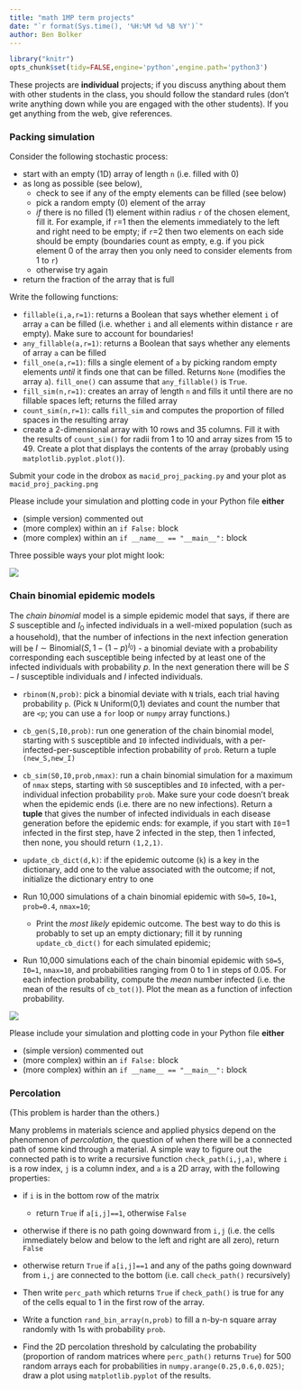 ```yaml
---
title: "math 1MP term projects"
date: "`r format(Sys.time(), '%H:%M %d %B %Y')`"
author: Ben Bolker
---
```


```r
library("knitr")
opts_chunk$set(tidy=FALSE,engine='python',engine.path='python3')
```

These projects are **individual** projects; if you discuss anything about them with other students in the class, you should follow the standard rules (don't write anything down while you are engaged with the other students).  If you get anything from the web, give references.

### Packing simulation

Consider the following stochastic process:

- start with an empty (1D) array of length `n` (i.e. filled with 0)
- as long as possible (see below),
    - check to see if any of the empty elements can be filled (see below)
    - pick a random empty (0) element of the array
	- *if* there is no filled (1) element within radius `r` of the chosen element, fill it. For example, if `r`=1 then the elements immediately to the left and right need to be empty; if `r`=2 then two elements on each side should be empty (boundaries count as empty, e.g. if you pick element 0 of the array then you only need to consider elements from 1 to `r`)
	- otherwise try again
- return the fraction of the array that is full

Write the following functions:

- `fillable(i,a,r=1)`: returns a Boolean that says whether element `i` of array `a` can be filled (i.e. whether `i` and all elements within distance `r` are empty). Make sure to account for boundaries!
- `any_fillable(a,r=1)`: returns a Boolean that says whether any elements of array `a` can be filled
- `fill_one(a,r=1)`: fills a single element of `a` by picking random empty elements *until* it finds one that can be filled.  Returns `None` (modifies the array `a`).  `fill_one()` can assume that `any_fillable()` is `True`.
- `fill_sim(n,r=1)`: creates an array of length `n` and fills it until there are no fillable spaces left; returns the filled array
- `count_sim(n,r=1)`: calls `fill_sim` and computes the proportion of filled spaces in the resulting array
- create a 2-dimensional array with 10 rows and 35 columns. Fill it with the results of `count_sim()` for radii from 1 to 10 and array sizes from 15 to 49. Create a plot that displays the contents of the array (probably using `matplotlib.pyplot.plot()`).

Submit your code in the drobox as `macid_proj_packing.py` and your plot as `macid_proj_packing.png`

Please include your simulation and plotting code in your Python file **either**

- (simple version) commented out
- (more complex) within an `if False:` block
- (more complex) within an `if __name__ == "__main__":` block

Three possible ways your plot might look:

![](bolker_proj_packing.png)

### Chain binomial epidemic models

The *chain binomial* model is a simple epidemic model that says, if there are $S$ susceptible and $I_0$ infected individuals in a well-mixed population (such as a household), that the number of infections in the next infection generation will be $I \sim \textrm{Binomial}\left(S,1-(1-p)^{I_0}\right)$ - a binomial deviate with a probability corresponding each susceptible being infected by at least one of the infected individuals with probability $p$.  In the next generation there will be $S-I$ susceptible individuals and $I$ infected individuals.

- `rbinom(N,prob)`: pick a binomial deviate with `N` trials, each trial having probability `p`. (Pick `N` Uniform(0,1) deviates and count the number that are `<p`; you can use a `for` loop or `numpy` array functions.)
- `cb_gen(S,I0,prob)`: run one generation of the chain binomial model, starting with `S` susceptible and `I0` infected individuals, with a per-infected-per-susceptible infection probability of `prob`. Return a tuple `(new_S,new_I)`
- `cb_sim(S0,I0,prob,nmax)`: run a chain binomial simulation for a maximum of `nmax` steps, starting with `S0` susceptibles and `I0` infected, with a per-individual infection probability `prob`.  Make sure your code doesn't break when the epidemic ends (i.e. there are no new infections). Return a **tuple** that gives the number of infected individuals in each disease generation before the epidemic ends: for example, if you start with `I0`=1 infected in the first step, have 2 infected in the step, then 1 infected, then none, you should return `(1,2,1)`.
- `update_cb_dict(d,k)`: if the epidemic outcome (`k`) is a key in the dictionary, add one to the value associated with the outcome; if not, initialize the dictionary entry to one

- Run 10,000 simulations of a chain binomial epidemic with `S0=5`, `I0=1`, `prob=0.4`, `nmax=10`;
    - Print the *most likely* epidemic outcome. The best way to do this is probably to set up an empty dictionary; fill it by running `update_cb_dict()` for each simulated epidemic; 
- Run 10,000 simulations each of the chain binomial epidemic with `S0=5`, `I0=1`, `nmax=10`, and probabilities ranging from 0 to 1 in steps of 0.05. For each infection probability, compute the *mean* number infected (i.e. the mean of the results of `cb_tot()`). Plot the mean as a function of infection probability.

![](cbprob.png)

Please include your simulation and plotting code in your Python file **either**

- (simple version) commented out
- (more complex) within an `if False:` block
- (more complex) within an `if __name__ == "__main__":` block

### Percolation

(This problem is harder than the others.)

Many problems in materials science and applied physics depend on the phenomenon of *percolation*, the question of when there will be a connected path of some kind through a material. A simple way to figure out the connected path is to write a recursive function `check_path(i,j,a)`, where `i` is a row index, `j` is a column index, and `a` is a 2D array, with the following properties:

- if `i` is in the bottom row of the matrix
     - return `True` if `a[i,j]==1`, otherwise `False`
- otherwise if there is no path going downward from `i,j` (i.e. the cells immediately below and below to the left and right are all zero), return `False`
- otherwise return `True` if `a[i,j]==1` and any of the paths going downward from `i,j` are connected to the bottom (i.e. call `check_path()` recursively)

- Then write `perc_path` which returns `True` if `check_path()` is true for any of the cells equal to 1 in the first row of the array.

- Write a function `rand_bin_array(n,prob)` to fill a n-by-n square array randomly with 1s with probability `prob`.

- Find the 2D percolation threshold by calculating the probability (proportion of random matrices where `perc_path()` returns `True`) for 500 random arrays each for probabilities in `numpy.arange(0.25,0.6,0.025)`; draw a plot using `matplotlib.pyplot` of the results.
